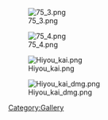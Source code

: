 [[File:75_3.png|left]]

[[File:75_4.png|left]]

[[File:Hiyou_kai.png|left]]

[[File:Hiyou_kai_dmg.png|left]]

[[Category:Gallery]]